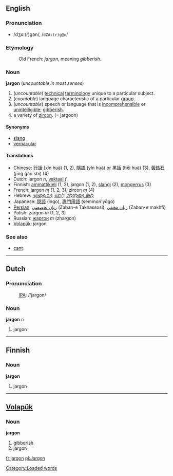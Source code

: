==English==
===Pronunciation===
*/dʒɑː(r)ɡən/, /<tt>dZA:(r)g@n</tt>/

=== Etymology ===
:Old French: ''jargon'', meaning ''gibberish''.

=== Noun ===
'''jargon''' (''uncountable in most senses'')

#(''uncountable'') [[technical]] [[terminology]] unique to a particular subject.
#(''countable'') language characteristic of a particular [[group]].
#(''uncountable'') speech or language that is [[incomprehensible]] or [[unintelligible]]; [[gibberish]].
#a variety of [[zircon]]. (= jargoon)

==== Synonyms ====
*[[slang]]
*[[vernacular]]

==== Translations ====
*Chinese: [[行話]] (xín huà) (1, 2), [[隱語]] (yǐn huà) or [[黑話]] (hēi huà) (3), [[黃鋯石]] (jīng gào shí) (4)
*Dutch: jargon ''n'', [[vaktaal]] ''f''
*Finnish: [[ammattikieli]] (1, 2), jargon (1, 2), [[slangi]] (2), [[mongerrus]] (3)
*French: jargon ''m'' (1, 2, 3), zircon ''m'' (4)
*Hebrew: [[לשון מקולקלת|לְשׁוֹן מְקוּלְקֶלֶת]], [[ז׳רגון|זַ׳רְגוֹן]]; [[ניב מקצועי|נִיב מִקְצוֹעִי]]
*Japanese: [[隠語]] (ingo), [[専門用語]] (semmon'yōgo)
*[[Persian]]: [[زبان تخصصی]] (Zaban-e Takhassosi), [[زبان مخفی]] (Zaban-e makhfi)
*Polish: żargon ''m'' (1, 2, 3)
*Russian: [[жаргон]] ''m'' (zhargon)
*[[Volapük]]: jargon

===See also===
*[[cant]]

----

==Dutch==
===Pronunciation===
:[[International Phonetic Alphabet|IPA]]: /'jargon/

=== Noun ===
'''jargon''' ''n''

# jargon

----

==Finnish==
=== Noun ===
'''jargon'''

# jargon

----

== [[Volapük]] == 
=== Noun === 
'''jargon'''

# [[gibberish]] 
# jargon

[[Category:Loaded words]]

[[fr:jargon]]
[[pl:Jargon]]